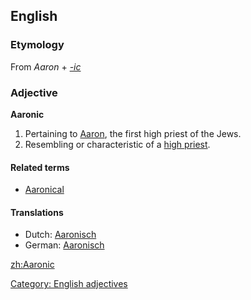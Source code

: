 ==English==
===Etymology===
From ''Aaron'' + ''[[-ic]]''

===Adjective===
'''Aaronic'''
#Pertaining to [[Aaron]], the first high priest of the Jews.
#Resembling or characteristic of a [[high priest]].

====Related terms====
*[[Aaronical]]

====Translations====
*Dutch: [[Aaronisch]]
*German: [[Aaronisch]]

[[Category: English adjectives]]

[[zh:Aaronic]]